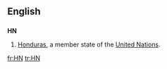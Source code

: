 {{see|hN|.hn}}
==English==
==={{abbreviation}}===
'''HN'''
#[[Honduras]], a member state of the [[United Nations]].

[[fr:HN]]
[[tr:HN]]